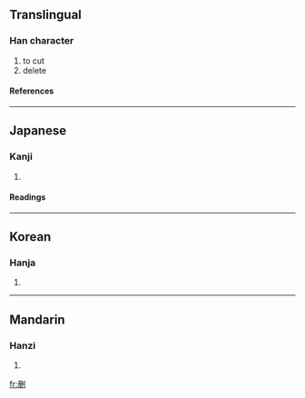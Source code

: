 {{see|刪}}

==Translingual==
===Han character===
{{Han char|rn=18|rad=刀|as=05|sn=7|four=|canj=月一中弓 (BMLN)}}
# to cut
# delete
====References====
{{Han ref|kx=0138.040|hdz=10330.070|uh=5220|ud=21024}}
----
==Japanese==
===Kanji===
{{ja-kanji|grade=|rs=刀05}}
# {{defn|Japanese}}
====Readings====
{{ja-readings|on=[[さん]] (san)|kun=[[けずる]] (kezuru)}}
----
==Korean==
===Hanja===
{{ko-hanja|hangeul=산|rv=san|mr=san}}
# {{defn|Korean}}
----
==Mandarin==
===Hanzi===
{{cmn-hanzi|tra=刪|pin=[[shān]] ([[shan1]])|wg=shan<sup>1</sup>}}
# {{defn|Mandarin}}

[[fr:删]]